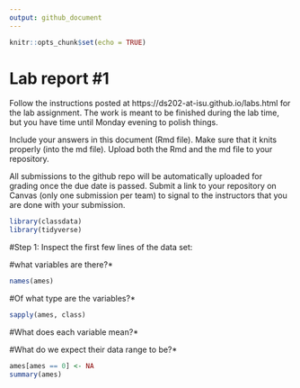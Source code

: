 ```yaml
---
output: github_document
---
```


<!-- README.md is generated from README.Rmd. Please edit the README.Rmd file -->


```r
knitr::opts_chunk$set(echo = TRUE)
```

# Lab report #1

Follow the instructions posted at https://ds202-at-isu.github.io/labs.html for the lab assignment. The work is meant to be finished during the lab time, but you have time until Monday evening to polish things.

Include your answers in this document (Rmd file). Make sure that it knits properly (into the md file). Upload both the Rmd and the md file to your repository.  

All submissions to the github repo will be automatically uploaded for grading once the due date is passed.
Submit a link to your repository on Canvas (only one submission per team) to signal to the instructors that you are done with your submission.

```R

library(classdata)
library(tidyverse)

```
#Step 1: Inspect the first few lines of the data set:

#what variables are there?*
```R
names(ames)
```
#Of what type are the variables?*
```R
sapply(ames, class)
```
#What does each variable mean?*



#What do we expect their data range to be?*
```R
ames[ames == 0] <- NA
summary(ames)

```


